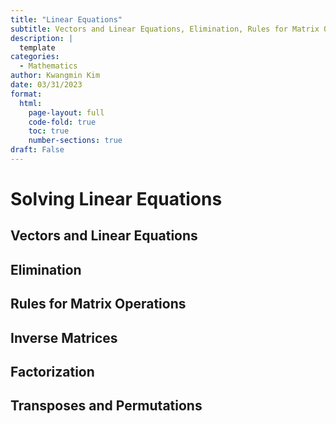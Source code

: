 ```yaml
---
title: "Linear Equations"
subtitle: Vectors and Linear Equations, Elimination, Rules for Matrix Operations, Inverse Matrices, Factorization, Transposes and Permutations
description: |
  template
categories:
  - Mathematics
author: Kwangmin Kim
date: 03/31/2023
format: 
  html:
    page-layout: full
    code-fold: true
    toc: true
    number-sections: true
draft: False
---
```

# Solving Linear Equations

## Vectors and Linear Equations
## Elimination
## Rules for Matrix Operations
## Inverse Matrices
## Factorization
## Transposes and Permutations

